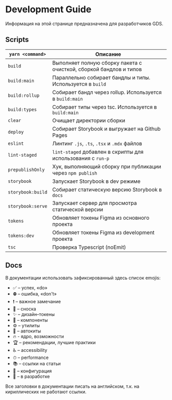 
<Meta title="Intro / Development Guide" />

# Development Guide

Информация на этой странице предназначена для разработчиков GDS.

## Scripts

| `yarn <command>`  | Описание                                                           |
| ----------------- | ------------------------------------------------------------------ |
| `build`           | Выполняет полную сборку пакета с очисткой, сборкой бандлов и типов |
| `build:main`      | Параллельно собирает бандлы и типы. Используется в `build`         |
| `build:rollup`    | Собирает бандл через rollup. Используется в `build:main`           |
| `build:types`     | Собирает типы через tsc. Используется в `build:main`               |
| `clear`           | Очищает директории сборки                                          |
| `deploy`          | Собирает Storybook и выгружает на Github Pages                     |
| `eslint`          | Линтинг `.js`, `.ts`, `.tsx` и `.mdx` файлов                       |
| `lint-staged`     | `lint-staged` добавлен в скрипты для использования с `run-p`       |
| `prepublishOnly`  | Хук, выполняющий сборку при публикации через `npm publish`         |
| `storybook`       | Запускает Storybook в dev режиме                                   |
| `storybook:build` | Собирает статическую версию Storybook в `docs`                     |
| `storybook:serve` | Запускает сервер для просмотра статической версии                  |
| `tokens`          | Обновляет токены Figma из основного проекта                        |
| `tokens:dev`      | Обновляет токены Figma из development проекта                      |
| `tsc`             | Проверка Typescript (noEmit)                                       |

## Docs

В документации использовать зафиксированный здесь список emojis:

-   ✅ – успех, «do»
-   ⛔ – ошибка, «don't»
-   ❗️ – важное замечание
-   💬 – сноска
-   ✨ – дизайн–токены
-   🧱 – компоненты
-   ⚙️ – утилиты
-   🤖 – автокиты
-   🔥 - ядро, возможности
-   🏆 – рекомендации, лучшие практики
-   ♿️ – accessibility
-   ⏱ – performance
-   📚 – ссылки на статьи
-   🔨 – конфигурация
-   🚧 – в разработке

Все заголовки в документации писать на английском, т.к. на кириллических не работают ссылки.
